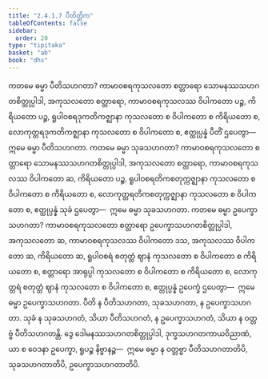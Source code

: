 ```yaml
---
title: "2.4.1.7 ပီတိတ္တိက"
tableOfContents: false
sidebar:
  order: 20
type: "tipitaka"
basket: "ab"
book: "dhs"
---
```



<DynamicBreadcrumb />

<Division number="1402" book="dhs">

<Paragraph number="2108" book="dhs">
ကတမေ ဓမ္မာ ပီတိသဟဂတာ? ကာမာဝစရကုသလတော စတ္တာရော သောမနဿသဟဂတစိတ္တုပ္ပါဒါ, အကုသလတော စတ္တာရော, ကာမာဝစရကုသလဿ ဝိပါကတော ပဉ္စ, ကိရိယတော ပဉ္စ, ရူပါဝစရဒုကတိကဇ္ဈာနာ ကုသလတော စ ဝိပါကတော စ ကိရိယတော စ, လောကုတ္တရဒုကတိကဇ္ဈာနာ ကုသလတော စ ဝိပါကတော စ, ဧတ္ထုပ္ပန္နံ ပီတိံ ဌပေတွာ—  ဣမေ ဓမ္မာ ပီတိသဟဂတာ.
</Paragraph>

</Division>
<Division number="1403" book="dhs">

<Paragraph number="2109" book="dhs">
ကတမေ ဓမ္မာ သုခသဟဂတာ? ကာမာဝစရကုသလတော စတ္တာရော သောမနဿသဟဂတစိတ္တုပ္ပါဒါ, အကုသလတော စတ္တာရော, ကာမာဝစရကုသလဿ ဝိပါကတော ဆ, ကိရိယတော ပဉ္စ, ရူပါဝစရတိကစတုက္ကဇ္ဈာနာ ကုသလတော စ ဝိပါကတော စ ကိရိယတော စ, လောကုတ္တရတိကစတုက္ကဇ္ဈာနာ ကုသလတော စ ဝိပါကတော စ, ဧတ္ထုပ္ပန္နံ သုခံ ဌပေတွာ—  ဣမေ ဓမ္မာ သုခသဟဂတာ.
</Paragraph>

</Division>
<Division number="1404" book="dhs">

<Paragraph number="2110" book="dhs">
ကတမေ ဓမ္မာ ဥပေက္ခာသဟဂတာ? ကာမာဝစရကုသလတော စတ္တာရော ဥပေက္ခာသဟဂတစိတ္တုပ္ပါဒါ, အကုသလတော ဆ, ကာမာဝစရကုသလဿ ဝိပါကတော ဒသ, အကုသလဿ ဝိပါကတော ဆ, ကိရိယတော ဆ, ရူပါဝစရံ စတုတ္ထံ ဈာနံ ကုသလတော စ ဝိပါကတော စ ကိရိယတော စ, စတ္တာရော အာရုပ္ပါ ကုသလတော စ ဝိပါကတော စ ကိရိယတော စ, လောကုတ္တရံ စတုတ္ထံ ဈာနံ ကုသလတော စ ဝိပါကတော စ, ဧတ္ထုပ္ပန္နံ ဥပေက္ခံ ဌပေတွာ—  ဣမေ ဓမ္မာ ဥပေက္ခာသဟဂတာ. ပီတိ န ပီတိသဟဂတာ, သုခသဟဂတာ, န ဥပေက္ခာသဟဂတာ. သုခံ န သုခသဟဂတံ, သိယာ ပီတိသဟဂတံ, န ဥပေက္ခာသဟဂတံ, သိယာ န ဝတ္တဗ္ဗံ ပီတိသဟဂတန္တိ. ဒွေ ဒေါမနဿသဟဂတစိတ္တုပ္ပါဒါ, ဒုက္ခသဟဂတကာယဝိညာဏံ, ယာ စ ဝေဒနာ ဥပေက္ခာ, ရူပဉ္စ နိဗ္ဗာနဉ္စ—  ဣမေ ဓမ္မာ န ဝတ္တဗ္ဗာ ပီတိသဟဂတာတိပိ, သုခသဟဂတာတိပိ, ဥပေက္ခာသဟဂတာတိပိ.
</Paragraph>
</Division>